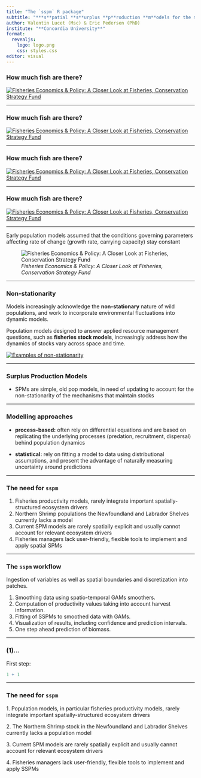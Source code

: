 ```yaml
---
title: "The `sspm` R package"
subtitle: "***s**patial **s**urplus **p**roduction **m**odels for the management of northern shrimp fisheries*"
author: Valentin Lucet (Msc) & Eric Pedersen (PhD)
institute: "**Concordia University**"
format: 
  revealjs:
    logo: logo.png
    css: styles.css
editor: visual
---
```


### How much fish are there?

[![Fisheries Economics & Policy: A Closer Look at Fisheries, Conservation Strategy Fund](images/forest_0.png){alt="Fisheries Economics & Policy: A Closer Look at Fisheries, Conservation Strategy Fund" fig-align="left"}](https://youtu.be/yJjYJ4iS_Gs?list=PLBfu1mD9hk64sgOIH_nUEsndUzACDe-4Y&t=288)

------------------------------------------------------------------------

### How much fish are there?

[![Fisheries Economics & Policy: A Closer Look at Fisheries, Conservation Strategy Fund](images/forest_1.png){fig-align="left"}](https://youtu.be/yJjYJ4iS_Gs?list=PLBfu1mD9hk64sgOIH_nUEsndUzACDe-4Y&t=288)

------------------------------------------------------------------------

### How much fish are there?

[![Fisheries Economics & Policy: A Closer Look at Fisheries, Conservation Strategy Fund](images/forest_2.png){fig-align="left"}](https://youtu.be/yJjYJ4iS_Gs?list=PLBfu1mD9hk64sgOIH_nUEsndUzACDe-4Y&t=288)

------------------------------------------------------------------------

### How much fish are there?

[![Fisheries Economics & Policy: A Closer Look at Fisheries, Conservation Strategy Fund](images/forest_3.png){alt="Fisheries Economics & Policy: A Closer Look at Fisheries, Conservation Strategy Fund" fig-align="left"}](https://youtu.be/yJjYJ4iS_Gs?list=PLBfu1mD9hk64sgOIH_nUEsndUzACDe-4Y&t=288)

------------------------------------------------------------------------

<!--# Modelling populations -->

Early population models assumed that the conditions governing parameters affecting rate of change (growth rate, carrying capacity) stay constant

![*Fisheries Economics & Policy: A Closer Look at Fisheries, Conservation Strategy Fund*](images/log_with_K.png){fig-align="left"}

------------------------------------------------------------------------

### Non-stationarity

Models increasingly acknowledge the **non-stationary** nature of wild populations, and work to incorporate environmental fluctuations into dynamic models.

Population models designed to answer applied resource management questions, such as **fisheries stock models**, increasingly address how the dynamics of stocks vary across space and time.

[![Examples of non-stationarity](images/non-stat.png)](https://hess.copernicus.org/articles/25/3897/2021/)

------------------------------------------------------------------------

### Surplus Production Models

-   SPMs are simple, old pop models, in need of updating to account for the non-stationarity of the mechanisms that maintain stocks

------------------------------------------------------------------------

### Modelling approaches

-   **process-based:** often rely on differential equations and are based on replicating the underlying processes (predation, recruitment, dispersal) behind population dynamics

-   **statistical:** rely on fitting a model to data using distributional assumptions, and present the advantage of naturally measuring uncertainty around predictions

------------------------------------------------------------------------

### The need for `sspm`

1.  Fisheries productivity models, rarely integrate important spatially-structured ecosystem drivers
2.  Northern Shrimp populations the Newfoundland and Labrador Shelves currently lacks a model
3.  Current SPM models are rarely spatially explicit and usually cannot account for relevant ecosystem drivers
4.  Fisheries managers lack user-friendly, flexible tools to implement and apply spatial SPMs

------------------------------------------------------------------------

### The `sspm` workflow

Ingestion of variables as well as spatial boundaries and discretization into patches.

1.  Smoothing data using spatio-temporal GAMs smoothers.
2.  Computation of productivity values taking into account harvest information.
3.  Fitting of SSPMs to smoothed data with GAMs.
4.  Visualization of results, including confidence and prediction intervals.
5.  One step ahead prediction of biomass.

------------------------------------------------------------------------

### (1)...

First step:

```r
1 + 1
```

------------------------------------------------------------------------

### The need for `sspm`

1\. Population models, in particular fisheries productivity models, rarely integrate important spatially-structured ecosystem drivers

2\. The Northern Shrimp stock in the Newfoundland and Labrador Shelves currently lacks a population model

3\. Current SPM models are rarely spatially explicit and usually cannot account for relevant ecosystem drivers

4\. Fisheries managers lack user-friendly, flexible tools to implement and apply SSPMs
